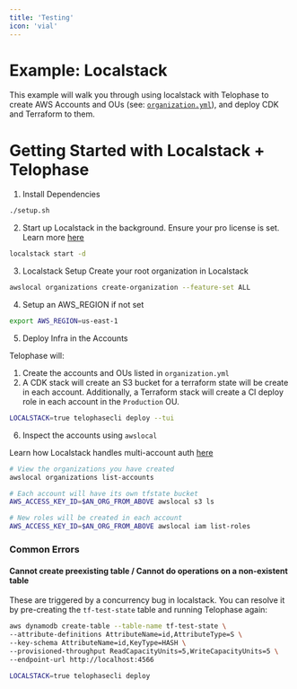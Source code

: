 ```yaml
---
title: 'Testing'
icon: 'vial'
---
```


# Example: Localstack
This example will walk you through using localstack with Telophase to create AWS Accounts and OUs (see: [`organization.yml`](./organization.yml)), and deploy CDK and Terraform to them.

# Getting Started with Localstack + Telophase
1. Install Dependencies
```bash
./setup.sh
```

2. Start up Localstack in the background. Ensure your pro license is set. Learn more [here](https://docs.localstack.cloud/getting-started/auth-token/)
```bash
localstack start -d
```

3. Localstack Setup
Create your root organization in Localstack
```bash
awslocal organizations create-organization --feature-set ALL
```

4. Setup an AWS_REGION if not set
```bash
export AWS_REGION=us-east-1
```

5. Deploy Infra in the Accounts

Telophase will:
1. Create the accounts and OUs listed in `organization.yml`
2. A CDK stack will create an S3 bucket for a terraform state will be create in each account. Additionally, a Terraform stack will create a CI deploy role in each account in the `Production` OU.
```bash
LOCALSTACK=true telophasecli deploy --tui
```

6. Inspect the accounts using `awslocal`

Learn how Localstack handles multi-account auth [here](https://docs.localstack.cloud/references/multi-account-setups/)
```bash
# View the organizations you have created
awslocal organizations list-accounts

# Each account will have its own tfstate bucket 
AWS_ACCESS_KEY_ID=$AN_ORG_FROM_ABOVE awslocal s3 ls

# New roles will be created in each account
AWS_ACCESS_KEY_ID=$AN_ORG_FROM_ABOVE awslocal iam list-roles
```

### Common Errors
#### Cannot create preexisting table / Cannot do operations on a non-existent table
These are triggered by a concurrency bug in localstack. You can resolve it by pre-creating the `tf-test-state` table and running Telophase again:
```bash
aws dynamodb create-table --table-name tf-test-state \
--attribute-definitions AttributeName=id,AttributeType=S \
--key-schema AttributeName=id,KeyType=HASH \
--provisioned-throughput ReadCapacityUnits=5,WriteCapacityUnits=5 \
--endpoint-url http://localhost:4566

LOCALSTACK=true telophasecli deploy
```

